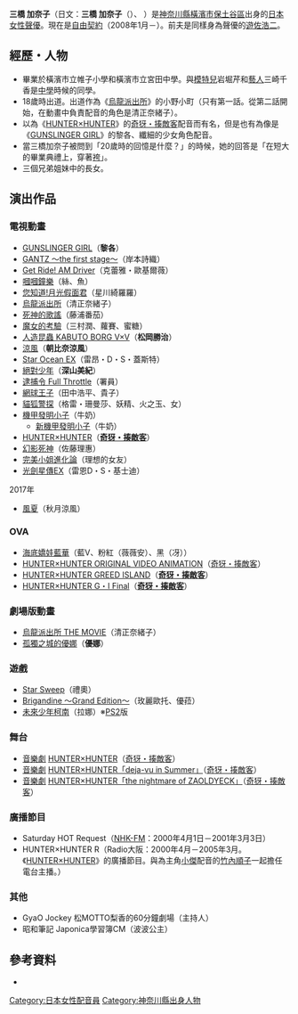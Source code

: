 {{MOSLOW|date=2015-02-02}}
{{noteTA|G1=Anime}}
{{配音員
|名字= 三橋加奈子
|圖像= 
|尺寸= 
|說明= 
|藝名= 
|英文名= 
|原名=
|綽號= {{lang|ja|加奈ちゃん}}
|配偶=
|出生地= {{JPN}}[[神奈川縣|神奈川縣]][[橫濱市|橫濱市]]
|出身地=
|血型= AB型
|生年= 1978
|生月= 1
|生日= 10
|歿年= 
|歿月= 
|歿日= 
|所屬= 自由契約
|配演語言= [[日語|日語]]
|活動時期= 1996年 -
|出道作= 清正奈緒子（[[烏龍派出所|烏龍派出所]]）
|代表作= [[奇犽·揍敵客|奇犽・揍敵客]]（[[HUNTER×HUNTER|HUNTER×HUNTER]]）<br/>黎各（[[神槍少女|GUNSLINGER GIRL]]）<br/>朝比奈涼風（[[涼風|涼風]]）<br />深山美紀（[[絕對少年|絕對少年]]）<br />松岡勝治（[[人造昆蟲_KABUTO_BORG_V×V|人造昆蟲 KABUTO BORG V×V]]）
|其他= 
}}
{{japanese|japanese=三橋 加奈子|kana=みつはし かなこ|romaji=Mitsuhashi Kanako}}

'''三橋 加奈子'''（日文：'''三橋 加奈子'''（'''{{lang|ja|みつはし かなこ}}'''）、 {{bd|1978年|1月10日|catIdx=Mitsuhashi Kanako}}）是[[神奈川縣|神奈川縣]][[橫濱市|橫濱市]][[保土谷區|保土谷區]]出身的[[日本|日本]][[女性|女性]][[聲優|聲優]]。現在是[[自由契約|自由契約]]（2008年1月－）。前夫是同樣身為聲優的[[遊佐浩二|遊佐浩二]]。

== 經歷・人物 ==
* 畢業於橫濱市立帷子小學和橫濱市立宮田中學。與[[模特兒|模特兒]]岩堀芹和[[藝人|藝人]]三崎千香是[[中學|中學]]時候的同學。
* 18歲時出道。出道作為《[[烏龍派出所|烏龍派出所]]》的小野小町（只有第一話。從第二話開始，在動畫中負責配音的角色是清正奈緒子）。
* 以為《[[HUNTER×HUNTER|HUNTER×HUNTER]]》的[[奇犽·揍敵客|奇犽・揍敵客]]配音而有名，但是也有為像是《[[神槍少女|GUNSLINGER GIRL]]》的黎各、纖細的少女角色配音。
* 當三橋加奈子被問到「20歲時的回憶是什麼？」的時候，她的回答是「在短大的畢業典禮上，穿著[[袴_(和服)|袴]]」。
* 三個兄弟姐妹中的長女。

== 演出作品 ==
=== 電視動畫 ===
* [[神槍少女|GUNSLINGER GIRL]]（'''黎各'''）
* [[殺戮都市|GANTZ 〜the first stage〜]]（岸本詩織）
* [[Get_Ride!_AM_Driver|Get Ride! AM Driver]]（克蕾雅・歐基爾薇）
* [[嘓嘓鐘樂|嘓嘓鐘樂]]（絲、魚）
* [[月光假面|您知道!月光假面君]]（星川綺羅羅）
* [[烏龍派出所|烏龍派出所]]（清正奈緒子）
* [[死神的歌謠|死神的歌謠]]（藤浦番茄）
* [[魔界女王候補生|魔女的考驗]]（三村潤、蘿賽、蜜糖）
* [[人造昆蟲_KABUTO_BORG_V×V|人造昆蟲 KABUTO BORG V×V]]（'''松岡勝治'''）
* [[涼風|涼風]]（'''朝比奈涼風'''）
* [[星海遊俠EX|Star Ocean EX]]（雷昂・D・S・蓋斯特）
* [[絕對少年|絕對少年]]（'''深山美紀'''）
* [[逮捕令|逮捕令 Full Throttle]]（署員）
* [[網球王子|網球王子]]（田中浩平、貴子）
* [[貓狐警探|貓狐警探]]（格雷・珊曼莎、妖精、火之玉、女）
* [[機甲發明小子|機甲發明小子]]（牛奶）
** [[機甲發明小子|新機甲發明小子]]（牛奶）
* [[HUNTER×HUNTER|HUNTER×HUNTER]]（'''[[奇犽·揍敵客|奇犽・揍敵客]]'''）
* [[幻影死神|幻影死神]]（佐藤理惠）
* [[完美小姐進化論|完美小姐進化論]]（理想的女友）
* [[光劍星傳EX|光劍星傳EX]]（雷恩D・S・基士迪）
;2017年
* [[風夏|風夏]]（秋月涼風）

=== OVA ===
* [[海底嬌娃藍華|海底嬌娃藍華]]（藍V、粉紅（薇薇安）、黑（冴））
* [[HUNTER×HUNTER|HUNTER×HUNTER ORIGINAL VIDEO ANIMATION]]（[[奇犽·揍敵客|奇犽・揍敵客]]）
* [[HUNTER×HUNTER|HUNTER×HUNTER GREED ISLAND]]（'''[[奇犽·揍敵客|奇犽・揍敵客]]'''）
* [[HUNTER×HUNTER|HUNTER×HUNTER G・I Final]]（'''[[奇犽·揍敵客|奇犽・揍敵客]]'''）

=== 劇場版動畫 ===
* [[烏龍派出所|烏龍派出所 THE MOVIE]]（清正奈緒子）
* [[孤獨之城的優娜|孤獨之城的優娜]]（'''優娜'''）

=== 遊戲 ===
* [[Star_Sweep|Star Sweep]]（禮奧）
* [[Brigandine|Brigandine ～Grand Edition～]]（玫麗歐托、優菈）
* [[高立的未來世界|未來少年柯南]]（拉娜）※[[PS2|PS2]]版

=== 舞台 ===
* [[音樂劇|音樂劇]] [[HUNTER×HUNTER|HUNTER×HUNTER]]（[[奇犽·揍敵客|奇犽・揍敵客]]）
* [[音樂劇|音樂劇]] [[HUNTER×HUNTER|HUNTER×HUNTER「deja-vu in Summer」]]（[[奇犽·揍敵客|奇犽・揍敵客]]）
* [[音樂劇|音樂劇]] [[HUNTER×HUNTER|HUNTER×HUNTER「the nightmare of ZAOLDYECK」]]（[[奇犽·揍敵客|奇犽・揍敵客]]）

=== 廣播節目 ===
* Saturday HOT Request（[[NHK-FM頻率|NHK-FM]]：2000年4月1日－2001年3月3日）
* HUNTER×HUNTER R（Radio大阪：2000年4月－2005年3月。《[[HUNTER×HUNTER|HUNTER×HUNTER]]》的廣播節目。與為主角[[小傑·富力士|小傑]]配音的[[竹內順子|竹內順子]]一起擔任電台主播。）

=== 其他 ===
* GyaO Jockey 松MOTTO梨香的60分鐘劇場（主持人）
* 昭和筆記 Japonica學習簿CM（波波公主）

== 參考資料 ==
<div class="references-small">
*{{cite web |url=http://sdb.noppo.com/kanako_m.htm |title=Seiyuu Database WWW version ─ 三橋 加奈子 |accessdate=2008年4月25日 |author= |date= |publisher= |language=ja |archive-url=https://web.archive.org/web/20080430075818/http://sdb.noppo.com/kanako_m.htm |archive-date=2008-04-30 |dead-url=yes }}
<references />
</div>

{{Authority control}}
{{DEFAULTSORT:Mitsuhashi Kanako}}
[[Category:日本女性配音員|Category:日本女性配音員]]
[[Category:神奈川縣出身人物|Category:神奈川縣出身人物]]